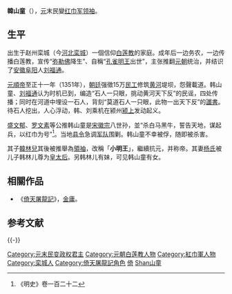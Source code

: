 '''韓山童'''（{{bd|？||1351年||catidx=Han韓山童}}），[[元朝|元]]末民變[[紅巾軍|红巾军]][[领袖|领袖]]。

== 生平 ==
出生于赵州栾城（今[[河北|河北]][[栾城|栾城]]）一個信仰[[白莲教|白莲教]]的家庭。成年后一边务农，一边传播白莲教，宣传“[[弥勒佛|弥勒佛]]降生”、自稱“[[孔雀明王|孔雀明王]]出世”，主张推翻[[元朝|元朝]]统治，并结识了[[安徽省|安徽]][[阜阳市|阜阳]]人[[刘福通|刘福通]]。

[[元順帝|元順帝]]至正十一年（1351年），[[朝廷|朝廷]]强徵15万[[民工|民工]]修筑[[黄河|黄河]]堤坝，怨聲載道。韩山童、[[刘福通|刘福通]]认为时机已到，编造“石人一只眼，挑动黄河天下反”的民谣，四处传播；同时在河道中埋设一石人，背刻“莫道石人一只眼，此物一出天下反”的[[讖書|讖書]]。待石人挖出，人心浮动，韩、刘乘机在颍州[[颍上|颍上]]发动起义。

[[盛文郁|盛文郁]]、[[罗文素|罗文素]]等公推韩山童是[[宋徽宗|宋徽宗]]八世孙，並“杀白马黑牛，誓告天地，谋起兵，以红巾为号”<ref>《明史》卷一百二十二</ref>。当地[[县令|县令]]急调[[軍隊|军队]]围剿。韩山童不幸被俘，随即被杀害。

其子[[韩林儿|韓林兒]]其後被推舉為[[領袖|領袖]]，改稱「'''小明王'''」，繼續抗元，并称帝。其妻[[楊太后_(韓林兒母)|杨氏]]被儿子韩林儿尊为[[皇太后|皇太后]]。另韩林儿有妹，可见韩山童有女。

==相關作品==
*《[[倚天屠龙记|倚天屠龍記]]》，[[金庸|金庸]]。

== 参考文献 ==
{{Reflist}}

{{-}}
{{元朝历史事件}}
{{明朝历史事件}}
{{中国农民起义领袖}}

{{DEFAULTSORT:Han韓山童}}
[[Category:元末民变政权君主|Category:元末民变政权君主]]
[[Category:元朝白莲教人物|Category:元朝白莲教人物]]
[[Category:紅巾軍人物|Category:紅巾軍人物]]
[[Category:栾城人|Category:栾城人]]
[[Category:倚天屠龍記角色|Category:倚天屠龍記角色]]
[[Category:金庸筆下真实人物|倚]]
[[Category:韓姓|Shan山童]]